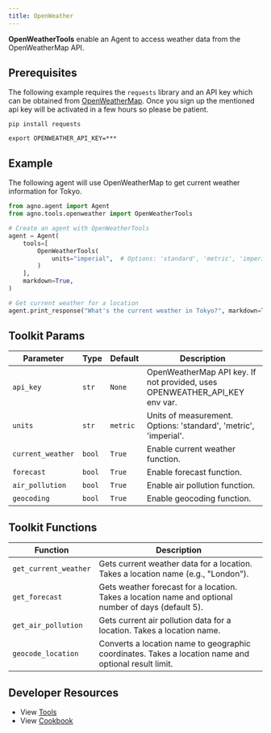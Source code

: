 ```yaml
---
title: OpenWeather
---
```


**OpenWeatherTools** enable an Agent to access weather data from the OpenWeatherMap API.

## Prerequisites

The following example requires the `requests` library and an API key which can be obtained from [OpenWeatherMap](https://openweathermap.org/api). Once you sign up the mentioned api key will be activated in a few hours so please be patient.

```shell
pip install requests
```

```shell
export OPENWEATHER_API_KEY=***
```

## Example

The following agent will use OpenWeatherMap to get current weather information for Tokyo.

```python cookbook/tools/openweather_tools.py
from agno.agent import Agent
from agno.tools.openweather import OpenWeatherTools

# Create an agent with OpenWeatherTools
agent = Agent(
    tools=[
        OpenWeatherTools(
            units="imperial",  # Options: 'standard', 'metric', 'imperial'
        )
    ],
    markdown=True,
)

# Get current weather for a location
agent.print_response("What's the current weather in Tokyo?", markdown=True)
```

## Toolkit Params

| Parameter         | Type   | Default   | Description                                                                |
| ----------------- | ------ | --------- | -------------------------------------------------------------------------- |
| `api_key`         | `str`  | `None`    | OpenWeatherMap API key. If not provided, uses OPENWEATHER_API_KEY env var. |
| `units`           | `str`  | `metric`  | Units of measurement. Options: 'standard', 'metric', 'imperial'.           |
| `current_weather` | `bool` | `True`    | Enable current weather function.                                           |
| `forecast`        | `bool` | `True`    | Enable forecast function.                                                  |
| `air_pollution`   | `bool` | `True`    | Enable air pollution function.                                             |
| `geocoding`       | `bool` | `True`    | Enable geocoding function.                                                 |

## Toolkit Functions

| Function             | Description                                                                                                |
| -------------------- | ---------------------------------------------------------------------------------------------------------- |
| `get_current_weather`| Gets current weather data for a location. Takes a location name (e.g., "London").                          |
| `get_forecast`       | Gets weather forecast for a location. Takes a location name and optional number of days (default 5).       |
| `get_air_pollution`  | Gets current air pollution data for a location. Takes a location name.                                     |
| `geocode_location`   | Converts a location name to geographic coordinates. Takes a location name and optional result limit.       |

## Developer Resources

- View [Tools](https://github.com/agno-agi/agno/blob/main/libs/agno/agno/tools/openweather.py)
- View [Cookbook](https://github.com/agno-agi/agno/blob/main/cookbook/tools/openweather_tools.py)